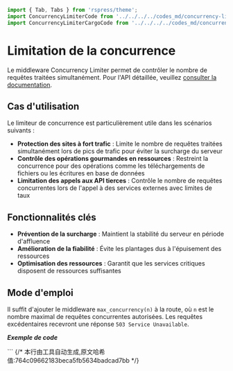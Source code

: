 ```javascript
import { Tab, Tabs } from 'rspress/theme';
import ConcurrencyLimiterCode from '../../../../codes_md/concurrency-limiter/src/main.mdx';
import ConcurrencyLimiterCargoCode from '../../../../codes_md/concurrency-limiter/Cargo.mdx';
```

# Limitation de la concurrence

Le middleware Concurrency Limiter permet de contrôler le nombre de requêtes traitées simultanément. Pour l'API détaillée, veuillez [consulter la documentation](https://docs.rs/salvo_extra/latest/salvo_extra/concurrency_limiter/index.html).

## Cas d'utilisation

Le limiteur de concurrence est particulièrement utile dans les scénarios suivants :

- **Protection des sites à fort trafic** : Limite le nombre de requêtes traitées simultanément lors de pics de trafic pour éviter la surcharge du serveur
- **Contrôle des opérations gourmandes en ressources** : Restreint la concurrence pour des opérations comme les téléchargements de fichiers ou les écritures en base de données
- **Limitation des appels aux API tierces** : Contrôle le nombre de requêtes concurrentes lors de l'appel à des services externes avec limites de taux

## Fonctionnalités clés

- **Prévention de la surcharge** : Maintient la stabilité du serveur en période d'affluence
- **Amélioration de la fiabilité** : Évite les plantages dus à l'épuisement des ressources
- **Optimisation des ressources** : Garantit que les services critiques disposent de ressources suffisantes

## Mode d'emploi

Il suffit d'ajouter le middleware `max_concurrency(n)` à la route, où `n` est le nombre maximal de requêtes concurrentes autorisées. Les requêtes excédentaires recevront une réponse `503 Service Unavailable`.

_**Exemple de code**_

<Tabs>
  <Tab label="main.rs">
    <ConcurrencyLimiterCode/>
  </Tab>
  <Tab label="Cargo.toml">
    <ConcurrencyLimiterCargoCode/>
  </Tab>
</Tabs>
```
{/* 本行由工具自动生成,原文哈希值:764c09662183beca5fb5634badcad7bb */}